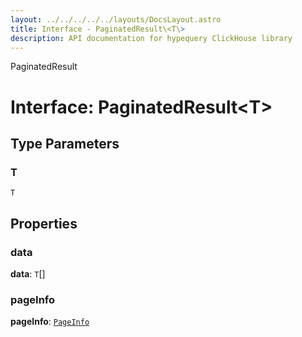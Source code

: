 ```yaml
---
layout: ../../../../../layouts/DocsLayout.astro
title: Interface - PaginatedResult\<T\>
description: API documentation for hypequery ClickHouse library
---
```


PaginatedResult

# Interface: PaginatedResult\<T\>

## Type Parameters

### T

`T`

## Properties

### data

**data**: `T`[]

### pageInfo

**pageInfo**: [`PageInfo`](/docs/reference/api/PageInfo)

